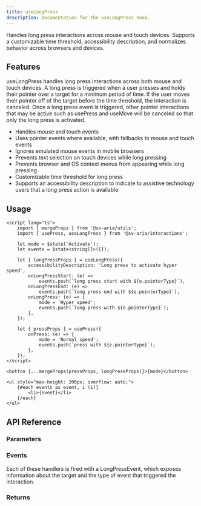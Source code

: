 ```yaml
---
title: useLongPress
description: Documentation for the useLongPress hook.
---
```



Handles long press interactions across mouse and touch devices. Supports a customizable time threshold, accessibility description, and normalizes behavior across browsers and devices.

## Features

useLongPress handles long press interactions across both mouse and touch devices. A long press is triggered when a user presses and holds their pointer over a target for a minimum period of time. If the user moves their pointer off of the target before the time threshold, the interaction is canceled. Once a long press event is triggered, other pointer interactions that may be active such as usePress and useMove will be canceled so that only the long press is activated.

-   Handles mouse and touch events
-   Uses pointer events where available, with fallbacks to mouse and touch events
-   Ignores emulated mouse events in mobile browsers
-   Prevents text selection on touch devices while long pressing
-   Prevents browser and OS context menus from appearing while long pressing
-   Customizable time threshold for long press
-   Supports an accessibility description to indicate to assistive technology users that a long press action is available

## Usage

```svelte live props={{ "client:visible": true }}
<script lang="ts">
	import { mergeProps } from '@sv-aria/utils';
	import { usePress, useLongPress } from '@sv-aria/interactions';

	let mode = $state('Activate');
	let events = $state<string[]>([]);

	let { longPressProps } = useLongPress({
		accessibilityDescription: 'Long press to activate hyper speed',
		onLongPressStart: (e) =>
			events.push(`long press start with ${e.pointerType}`),
		onLongPressEnd: (e) =>
			events.push(`long press end with ${e.pointerType}`),
		onLongPress: (e) => {
			mode = 'Hyper speed';
			events.push(`long press with ${e.pointerType}`);
		},
	});

	let { pressProps } = usePress({
		onPress: (e) => {
			mode = 'Normal speed';
			events.push(`press with ${e.pointerType}`);
		},
	});
</script>

<button {...mergeProps(pressProps, longPressProps)}>{mode}</button>

<ul style="max-height: 200px; overflow: auto;">
	{#each events as event, i (i)}
		<li>{event}</li>
	{/each}
</ul>
```

## API Reference

### Parameters

<Parameters props={LongPressDocs.props} />

### Events

<Events props={LongPressDocs.events} />

Each of these handlers is fired with a LongPressEvent, which exposes information about the target and the type of event that triggered the interaction.

<Other props={LongPressDocs.other.LongPressEvent} />

### Returns

<Returns props={LongPressDocs.returns} />
